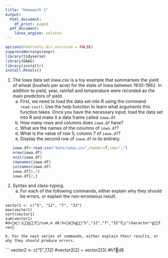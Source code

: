 ---
title: "Homework 1"
output:
  html_document:
    df_print: paged
  pdf_document:
    latex_engine: xelatex
---
```{r setup, message = F, include=FALSE}
options(htmltools.dir.verssion = FALSE)
suppressWarnings(expr)
library(tidyverse)
library(DAAG)
library(installr)
install.Rtools()
```

1. The Iowa data set iowa.csv is a toy example that summarises the yield of wheat (bushels per acre) for the state of Iowa between 1930-1962. In addition to yield, year, rainfall and temperature were recorded as the main predictors of yield.
    a. First, we need to load the data set into R using the command `read.csv()`. Use the help function to learn what arguments this function takes. Once you have the necessary input, load the data set into R and make it a data frame called `iowa.df`.
    b. How many rows and columns does `iowa.df` have? 
    c. What are the names of the columns of `iowa.df`?
    d. What is the value of row 5, column 7 of `iowa.df`?
    e. Display the second row of `iowa.df` in its entirety.
```{r message=FALSE, warning=FALSE}
iowa.df<-read.csv("data/iowa.csv",header=T,sep=";")  
nrow(iowa.df)  
ncol(iowa.df)  
rownames(iowa.df)  
colnames(iowa.df)  
iowa.df[5,7]  
iowa.df[2,]  
```

2. Syntax and class-typing.
    a. For each of the following commands, either explain why they should be errors, or explain the non-erroneous result.

```
vector1 <- c("5", "12", "7", "32")  
max(vector1)  
sort(vector1)  
sum(vector1)  
#d<e:igf/sum,e d8:h>e%g"5","12","7","32"f/"character"gf <e<
```
    b. For the next series of commands, either explain their results, or why they should produce errors.

```
vector2 <- c("5",7,12)
#vector2[2] + vector2[3]
#h?d8